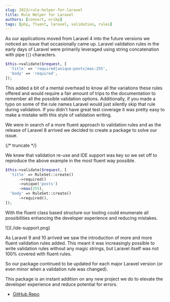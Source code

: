 ```yaml
---
slug: 2023/rule-helper-for-laravel
title: Rule Helper for Laravel
authors: [connort, erikp]
tags: [php, fluent, laravel, validation, rules]
---
```


As our applications moved from Laravel 4 into the future versions we noticed an issue that occasionally came up. Laravel validation rules in the early days of Laravel were primarily leveraged using string concatenation with pipe (`|`) characters.

```php
$this->validate($request, [
  'title' => 'required|unique:posts|max:255',
  'body' => 'required',
]);
```

This added a bit of a mental overhead to know all the variations these rules offered and would require a fair amount of trips to the documentation to remember all the possible validation options. Additionally, if you made a typo on some of the rule names Laravel would just silently skip that rule during validation. If you didn't have great test coverage it was pretty easy to make a mistake with this style of validation writing.

We were in search of a more fluent approach to validation rules and as the release of Laravel 8 arrived we decided to create a package to solve our issue.

{/* truncate */}

We knew that validation re-use and IDE support was key so we set off to reproduce the above example in the most fluent way possible.

```php
$this->validate($request, [
  'title' => RuleSet::create()
      ->required()
      ->unique('posts')
      ->max(255),
  'body' => RuleSet::create()
      ->required(),
]);
```

With the fluent class based structure our tooling could enumerate all possibilities enhancing the developer experience and reducing mistakes.

<div class="text--center">
  ![](./ide-support.png)
</div>

As Laravel 9 and 10 arrived we saw the introduction of more and more fluent validation rules added. This meant it was increasingly possible to write validation rules without any magic strings, but Laravel itself was not 100% covered with fluent rules.

So our package continued to be updated for each major Laravel version (or even minor when a validation rule was changed).

This package is an instant addition on any new project we do to elevate the developer experience and reduce potential for errors.

* [GitHub Repo](https://github.com/sourcetoad/rule-helper-for-laravel)
